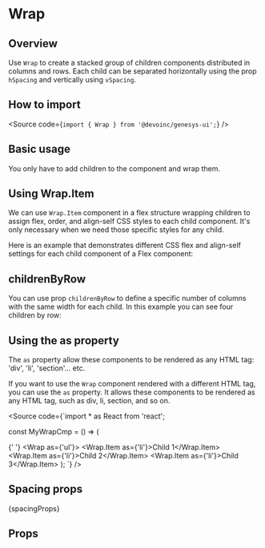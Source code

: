 

<Meta of={Stories} />

# Wrap

## Overview

Use `Wrap` to create a stacked group of children components distributed
in columns and rows. Each child can be separated horizontally using
the prop `hSpacing` and vertically using `vSpacing`.

## How to import

<Source code={`import { Wrap } from '@devoinc/genesys-ui';`} />

## Basic usage

You only have to add children to the component and wrap them.

<Canvas of={Stories.Base} />

## Using Wrap.Item

We can use `Wrap.Item` component in a flex structure wrapping children to assign
flex, order, and align-self CSS styles to each child component. It's only
necessary when we need those specific styles for any child.

Here is an example that demonstrates different CSS flex and align-self
settings for each child component of a Flex component:

<Canvas of={Stories.WrapAndWrapItems} />

## childrenByRow

You can use prop `childrenByRow` to define a specific number of columns with the
same width for each child. In this example you can see four children by row:

<Canvas of={Stories.ChildrenByRow} />

## Using the as property

The `as` property allow these components to be rendered as any HTML tag: 'div',
'li', 'section'... etc.

If you want to use the `Wrap` component rendered with a different HTML tag, you
can use the `as` property.
It allows these components to be rendered as any HTML tag, such as div, li,
section, and so on.

<Source code={`import * as React from 'react';

const MyWrapCmp = () => (

{' '}
<Wrap as={'ul'}>
  <Wrap.Item as={'li'}>Child 1</Wrap.Item>
  <Wrap.Item as={'li'}>Child 2</Wrap.Item>
  <Wrap.Item as={'li'}>Child 3</Wrap.Item>
</Wrap>
); `} />

## Spacing props

<Markdown>{spacingProps}</Markdown>

## Props

<ArgTypes of={Stories} />
